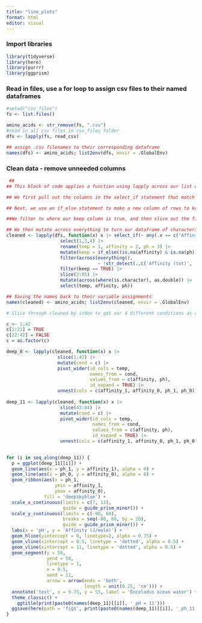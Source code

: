 ```yaml
---
title: "line_plots"
format: html
editor: visual
---
```


### Import libraries

```r
library(tidyverse)
library(here)
library(purrr)
library(ggprism)

```

### Read in files, use a for loop to assign csv files to their named dataframes

```r

#setwd("csv_files") 
fs <- list.files()

amino_acids <- str_remove(fs, ".csv") 
#read in all csv files in csv_files folder
dfs <- lapply(fs, read_csv) 

## assign .csv filenames to their corresponding dataframe
names(dfs) <- amino_acids; list2env(dfs, envir = .GlobalEnv) 

```

### Clean data - remove unneeded columns

```r
 ##
## This block of code applies a function using lapply across our list of lists. 

## We first pull out the columns in the select_if statement that match values in the columns we're interested in. We then select the columns by index, rename them to more pertinent names using rename().

## Next, we use an if_else statement to make a new column of rows to keep if they don't have NA values. The if_else statement returns true only when affinity and ph have populated rows. We then filter across the entire dataframe to remove any remaining rows containing strings.

##We filter to where our keep column is true, and then slice out the first row since it contained strings. This may not be completely reproducible to the shallow rock data, but the data was very poorly formatted here and options were limited.

## We then mutate across everything to turn our dataframe of characters into numerical doubles, and then select our columns of interest
cleaned <- lapply(dfs, function(x) x |> select_if(~ any(.x == c("Affinity (tot)", "pH", "Temperature"))) |> 
                    select(1,3,4) |> 
                    rename(temp = 1, affinity = 2, ph = 3) |> 
                    mutate(keep = if_else((is.na(affinity) & is.na(ph)), FALSE, TRUE)) |> 
                    filter(across(everything(), 
                                  ~ !str_detect(.,c('Affinity (tot)', 'Temperature', 'pH'))))|>
                    filter(keep == TRUE) |> 
                    slice(2:85) |> 
                    mutate(across(where(is.character), as.double)) |> 
                    select(temp, affinity, ph))

## Saving the names back to their variable assignments
names(cleaned) <- amino_acids; list2env(cleaned, envir = .GlobalEnv) 

```

```r
# Slice through cleaned by index to get our 4 different conditions as a list of dataframes

c <- 1:42
c[1:21] = TRUE
c[22:42] = FALSE
c = as.factor(c)

deep_8 <- lapply(cleaned, function(x) x |> 
                   slice(1:42) |> 
                   mutate(cond = c) |> 
                   pivot_wider(id_cols = temp, 
                               names_from = cond, 
                               values_from = c(affinity, ph), 
                               id_expand = TRUE) |> 
                   unnest(cols = c(affinity_1, affinity_0, ph_1, ph_0)))
                   
deep_11 <- lapply(cleaned, function(x) x |> 
                    slice(43:84) |> 
                    mutate(cond = c) |> 
                    pivot_wider(id_cols = temp, 
                                names_from = cond, 
                                values_from = c(affinity, ph), 
                                id_expand = TRUE) |> 
                    unnest(cols = c(affinity_1, affinity_0, ph_1, ph_0)))
                            

```

```r
for (i in seq_along(deep_11)) {
  p = ggplot(deep_11[[i]]) + 
  geom_line(aes(x = ph_1, y = affinity_1), alpha = 0) + 
  geom_line(aes(x = ph_0, y = affinity_0), alpha = 0) + 
  geom_ribbon(aes(x = ph_1, 
                  ymin = affinity_1,
                  ymax = affinity_0), 
              fill = 'deepskyblue') +
  scale_x_continuous(limits = c(7, 13), 
                     guide = guide_prism_minor()) +
  scale_y_continuous(limits = c(-90, 60),
                     breaks = seq(-80, 60, by = 20),
                     guide = guide_prism_minor()) + 
  labs(x = 'pH', y = 'Affinity (J/mole)') + 
  geom_hline(yintercept = 0, linetype=2, alpha = 0.75) + 
  geom_vline(xintercept = 8.5, linetype = 'dotted', alpha = 0.5) + 
  geom_vline(xintercept = 11, linetype = 'dotted', alpha = 0.5) + 
  geom_segment(y = 50, 
               yend = 50, 
               linetype = 1, 
               x = 8.5, 
               xend = 11,
               arrow = arrow(ends = 'both', 
                             length = unit(0.25, 'cm'))) + 
  annotate('text', x = 9.75, y = 55, label = 'Enceladus ocean water') +
  theme_classic() +
    ggtitle(print(paste0(names(deep_11)[[i]], ' pH = 11'))) 
  ggsave(here(path = 'figs', print(paste0(names(deep_11)[[i]], '_ph_11.png'))), width = 11, height = 7)
}
```
